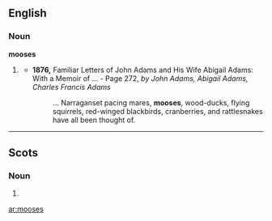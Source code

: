 {{see|Mooses}}
==English==

===Noun===
'''mooses'''

# {{dated}} {{rare}} {{plural of|[[moose]]}}
#* '''1876,''' Familiar Letters of John Adams and His Wife Abigail Adams: With a Memoir of ... - Page 272, ''by John Adams, Abigail Adams, Charles Francis Adams''
#*: ... Narraganset pacing mares, '''mooses''', wood-ducks, flying squirrels, red-winged blackbirds, cranberries, and rattlesnakes have all been thought of.

----

==Scots==

===Noun===
{{sco-pl}}

# {{plural of|[[moose#Scots|moose]]}}

[[ar:mooses]]